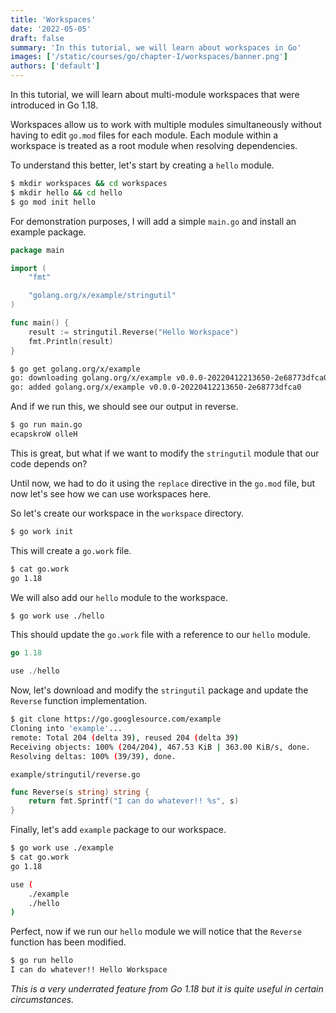 ```yaml
---
title: 'Workspaces'
date: '2022-05-05'
draft: false
summary: 'In this tutorial, we will learn about workspaces in Go'
images: ['/static/courses/go/chapter-I/workspaces/banner.png']
authors: ['default']
---
```


In this tutorial, we will learn about multi-module workspaces that were introduced in Go 1.18.

Workspaces allow us to work with multiple modules simultaneously without having to edit `go.mod` files for each module. Each module within a workspace is treated as a root module when resolving dependencies.

To understand this better, let's start by creating a `hello` module.

```bash
$ mkdir workspaces && cd workspaces
$ mkdir hello && cd hello
$ go mod init hello
```

For demonstration purposes, I will add a simple `main.go` and install an example package.

```go
package main

import (
	"fmt"

	"golang.org/x/example/stringutil"
)

func main() {
	result := stringutil.Reverse("Hello Workspace")
	fmt.Println(result)
}
```

```bash
$ go get golang.org/x/example
go: downloading golang.org/x/example v0.0.0-20220412213650-2e68773dfca0
go: added golang.org/x/example v0.0.0-20220412213650-2e68773dfca0
```

And if we run this, we should see our output in reverse.

```bash
$ go run main.go
ecapskroW olleH
```

This is great, but what if we want to modify the `stringutil` module that our code depends on?

Until now, we had to do it using the `replace` directive in the `go.mod` file, but now let's see how we can use workspaces here.

So let's create our workspace in the `workspace` directory.

```bash
$ go work init
```

This will create a `go.work` file.

```bash
$ cat go.work
go 1.18
```

We will also add our `hello` module to the workspace.

```bash
$ go work use ./hello
```

This should update the `go.work` file with a reference to our `hello` module.

```go
go 1.18

use ./hello
```

Now, let's download and modify the `stringutil` package and update the `Reverse` function implementation.

```bash
$ git clone https://go.googlesource.com/example
Cloning into 'example'...
remote: Total 204 (delta 39), reused 204 (delta 39)
Receiving objects: 100% (204/204), 467.53 KiB | 363.00 KiB/s, done.
Resolving deltas: 100% (39/39), done.
```

`example/stringutil/reverse.go`

```go
func Reverse(s string) string {
	return fmt.Sprintf("I can do whatever!! %s", s)
}
```

Finally, let's add `example` package to our workspace.

```bash
$ go work use ./example
$ cat go.work
go 1.18

use (
	./example
	./hello
)
```

Perfect, now if we run our `hello` module we will notice that the `Reverse` function has been modified.

```bash
$ go run hello
I can do whatever!! Hello Workspace
```

_This is a very underrated feature from Go 1.18 but it is quite useful in certain circumstances._
